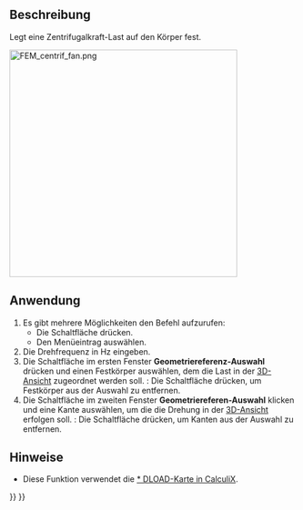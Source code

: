 <languages/>

{{Docnav/de
|[[FEM_ConstraintPressure/de|RandbedingungDruck]]
|[[FEM_ConstraintSelfWeight/de|RandbedingungEigengewicht]]
|[[FEM_Workbench/de|FEM]]
|IconL=FEM_ConstraintPressure.svg
|IconR=FEM_ConstraintSelfWeight.svg
|IconC=Workbench_FEM.svg
}}

<div class="mw-translate-fuzzy">
{{GuiCommandContainer|
{{GuiCommand/de
|Name=FEM ConstraintCentrif
|Name/de=FEM RandbedingungZentrif
|MenuLocation=Modell → Mechanische Randbedingungen und Lasten → Zentrifugale Last
|Workbenches=[[FEM_Workbench/de|FEM]]
|Shortcut=
|Version=0.20
|SeeAlso=
}}
{{GuiCommandFemInfo/de
|Solvers=CalculiX
}}
}}
</div>

<span id="Description"></span>
==Beschreibung==

Legt eine Zentrifugalkraft-Last auf den Körper fest.

[[Image:FEM_centrif_fan.png|400px]]
{{Caption|Fan subjected to centrifugal force load}}

<span id="Usage"></span>
==Anwendung==

<div class="mw-translate-fuzzy">
#Es gibt mehrere Möglichkeiten den Befehl aufzurufen:
#* Die Schaltfläche {{Button|[[Image:FEM_ConstraintCentrif.svg|16px]] [[FEM_ConstraintCentrif/de|Zentrifugale Last]]}} drücken.
#* Den Menüeintrag {{MenuCommand|Modell → Mechanische Randbedingungen und Belastungen → [[Image:FEM_ConstraintCentrif.svg|16px]] Zentrifugale Last}} auswählen.
# Die Drehfrequenz in Hz eingeben.
# Die Schaltfläche {{Button|Hinzufügen}} im ersten Fenster '''Geometriereferenz-Auswahl''' drücken und einen Festkörper auswählen, dem die Last in der [[3D_view/de|3D-Ansicht]] zugeordnet werden soll. {{Version/de|1.1}}: Die Schaltfläche {{Button|Entfernen}} drücken, um Festkörper aus der Auswahl zu entfernen.
# Die Schaltfläche {{Button|Hinzufügen}} im zweiten Fenster '''Geometriereferen-Auswahl''' klicken und eine Kante auswählen, um die die Drehung in der [[3D_view|3D-Ansicht]] erfolgen soll. {{Version/de|1.1}}: Die Schaltfläche {{Button|Entfernen}} drücken, um Kanten aus der Auswahl zu entfernen.
</div>

<span id="Notes"></span>
==Hinweise==

* Diese Funktion verwendet die [https://web.mit.edu/calculix_v2.7/CalculiX/ccx_2.7/doc/ccx/node190.html * DLOAD-Karte in CalculiX].


{{Docnav/de
|[[FEM_ConstraintPressure/de|RandbedingungDruck]]
|[[FEM_ConstraintSelfWeight/de|RandbedingungEigengewicht]]
|[[FEM_Workbench/de|FEM]]
|IconL=FEM_ConstraintPressure.svg
|IconR=FEM_ConstraintSelfWeight.svg
|IconC=Workbench_FEM.svg
}}

{{FEM_Tools_navi{{#translation:}}}}
{{Userdocnavi{{#translation:}}}}